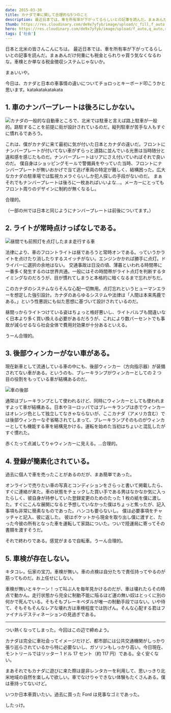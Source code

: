 ```yaml
---
date: 2015-03-30
title: カナダで車に関して合理的な5つのこと
description: 最近日本では、車を所有率が下がってるらしいとの記事を読んだ。まぁあんだけ何重にも税金とられりゃ買う気なくなるわな。車検とか単なる税金徴収システムじゃないか。
thumb: https://res.cloudinary.com/de9x7yfyb/image/upload/c_fill,f_auto,h_120,q_auto,r_6,w_120/v1637734552/qc3/posts/about-cars/car-tail-lights_yuedgk.jpg
hero: https://res.cloudinary.com/de9x7yfyb/image/upload/f_auto,q_auto,r_6,w_680/v1637734552/qc3/posts/about-cars/car-tail-lights_yuedgk.jpg
tags: ['社会']
---
```


日本と北米の皆さんこんにちは。
最近日本では、車を所有率が下がってるらしいとの記事を読んだ。まぁあんだけ何重にも税金とられりゃ買う気なくなるわな。車検とか単なる税金徴収システムじゃないか。

まぁいいや。

今日は、カナダと日本の車事情の違いについてチョロっとキーボード叩こうかと思います。katakatakatakata

## 1\. 車のナンバープレートは後ろにしかない。

![カナダの一般的な自動車](https://res.cloudinary.com/de9x7yfyb/image/upload/f_auto,q_auto,r_6,w_680/v1637734552/qc3/posts/about-cars/cars-2_y5fxyq.jpg)ところで、北米では駐車と言えば路上駐車が一般的。路駐することを前提に街が設計されているのだ。縦列駐車が苦手な人もすぐに慣れるであろう。

これは、僕がカナダに来て最初に気が付いた日本とカナダの違いだ。フロントにナンバープレートが付いてない車がずらっと道路に並んでいる光景は当時随分と違和感を感じたものだ。ナンバープレートはリアにさえ付いていればそれで良いのだ。
僕自身はショッピングモールで警備員をやっていた当時、フロントにナンバープレートが無いおかげで当て逃げ車両の特定が難しく、結構困った。広大なカナダの駐車場では監視カメラぐらいしか犯人探しの手段がないのだ。
まぁそれでもナンバープレートは後ろに一枚あればいいよな…。メーカーにとってもフロント周りのデザインに制約が無くなるし。

合理的。

（一部の州では日本と同じようにナンバープレートは前後についてます。）

## 2\. ライトが常時点けっぱなしである。

![昼間でも前照灯を点灯したまま走行する車](https://res.cloudinary.com/de9x7yfyb/image/upload/f_auto,q_auto,r_6,w_680/v1637734552/qc3/posts/about-cars/cars-lights_oul0g7.jpg)

法律により、車のフロントライトは昼であろうと常時オンである。っていうかライトを点けたり消したりするスイッチがない。エンジンかかれば勝手に点灯。ドライバーに選択の余地はない。
交通事故は日没の頃、薄暮といわれる時間帯に一番多く発生するのは世界共通。一般にはその時間帯がライト点灯を判断するタイミングなのだろうが、目が慣れてしまうと本格的に暗くなるまで忘れがちだ。

このカナダのシステムならそんな心配一切無用。点灯忘れというヒューマンエラーを想定した強引設計。カナダのあらゆるシステムや法律は「人間は本来馬鹿である。」という性悪説にも似た思想に基づいて設計されているのだ。

昼間っからライトつけている姿はちょっと格好悪いし、ライトバルブも間違いなく日本より多く買い換える必要があるだろうが、これにより数パーセントでも事故が減らせるなら社会全体で費用対効果が十分あるといえる。

うーん合理的。

## 3\. 後部ウィンカーがない車がある。

現在新車として流通している車の中にも、後部ウィンカー（方向指示器）が装備されてない車がある。というのも、ブレーキランプがウィンカーとしての 2 つ目の役割をもっている車が結構あるのだ。

![車の後部](https://res.cloudinary.com/de9x7yfyb/image/upload/f_auto,q_auto,r_6,w_680/v1637734552/qc3/posts/about-cars/car-tail-lights_yuedgk.jpg)

通常はブレーキランプとして使われるけど、同時にウィンカーとしても使われますよって車が結構ある。日本やヨーロッパではブレーキランプは赤でウィンカーはオレンジ色として独立してなきゃならないが、ここカナダ（アメリカ含む）では後部ウィンカーなぞ省略されてしまって、ブレーキランプそのものがウィンカーとしても機能する車を結構見かける。運転を始めた当初はちょいと混乱したがすぐ慣れた。

赤くたって点滅してりゃウィンカーに見える。…合理的。

## 4\. 登録が簡素化されている。

過去に個人で車を売ったことがあるのだが、まあ簡単であった。

オンラインで売りたい車の写真とコンディションをさらっと書いて掲載したら、すぐに連絡が来た。車の状態をチェックした買い手である男はなかなか気に入ったらしく、彼自身が持参していた登録変更のためのたった 1 枚の紙を僕に渡した。すぐにこんな展開になると予想していなかった僕はちょっと焦ったが、記入事項も非常に簡素なものであった。ハンコも要らないし。
僕は必要事項をチャッチャと記入、彼に返した。
彼はポケットから現金を取り出し僕に渡すと、たった今彼の所有となった車を運転して家路についた。ついで陸運局に寄ってその書類を渡すそうだ。

それで終わりである。感覚がまるで自転車。うーん合理的。

## 5\. 車検が存在しない。

キタコレ。伝家の宝刀。車検が無い。車の点検は自分たちで責任持ってやるのが筋ってものだ。お上任せにしない。

車検が無いとキケーン！って叫ぶ人を毎年見かけるのだが、車は壊れたらその時点で動かん。走行状態から完全に制動不能に陥るほど運の無い奴はとっくに別の何かで死んでいる。そもそもブレーキペダルが唯一の制動手段ではない。いや待て、そもそもそんなレアな壊れ方は車検程度では防げん。そんな心配する君はファイナルデスティネーションの見過ぎである。

---

つい熱くなってしまった。今回はこの辺で締めよう。

カナダは完全に車社会ってイメージだけど、都市部には公共交通機関がしっかり張り巡らされているから特に必要ないし、ガソリンもしっかり高い。今日現在、モントリールではリッター 1 ドル 17 セント（約 117 円）である。全く安くない。

まあそれでもカナダに遊びに来た際は是非レンタカーを利用して、思いっきり北米地域の自然を楽しんで欲しい。車でなけりゃできない体験もたくさんある。僕は車持ってないけど。

いつか日本車買いたい。過去に買った Ford は見事なゴミであった。

したっけ。
